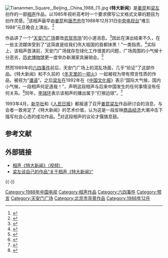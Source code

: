 [[File:Tiananmen_Square,_Beijing,_China_1988_(1).jpg|thumb]]
《'''特大新闻'''》是[[姜昆|姜昆]]和[[梁左|梁左]]创作的一部[[相声|相声]]作品，以1985年视听高考时一个要求撰写公文格式文章的题目为创作灵感。<ref>{{cite web|url=http://www.gmw.cn/01wzb/2001-06/28/10-BFDE9F19399BCA5548256A79000AB4A6.htm|title=和梁左创作《特大新闻》|publisher=文摘报|date=2001-06-28|accessdate=2015-02-21|archive-date=2015-09-24|archive-url=https://web.archive.org/web/20150924041038/http://www.gmw.cn/01wzb/2001-06/28/10-BFDE9F19399BCA5548256A79000AB4A6.htm|dead-url=no}}</ref>该相声最早由[[姜昆|姜昆]]和[[唐杰忠|唐杰忠]]在1988年12月31日[[中国中央电视台|中央电视台]]“难忘1988”元旦晚会上演出。<ref>{{cite web|url=http://ent.sina.com.cn/x/2006-07-16/01261160102.html|title=洋笑星大山的中国奇缘|publisher=新晚报|date=2006-07-16|accessdate=2015-02-21|archive-date=2019-07-16|archive-url=https://web.archive.org/web/20190716184115/http://ent.sina.com.cn/x/2006-07-16/01261160102.html|dead-url=no}}</ref>

作品讲了一个“[[天安门广场|天安门广场]]要改[[农贸市场|农贸市场]]”的小道消息。<ref>{{cite web|url=http://cppcc.people.com.cn/GB/71578/8447902.html|title=“我这30年…”大型文化人系列访谈——姜昆|publisher=南方网|date=2008-12-02|accessdate=2015-02-21|archive-date=2016-03-04|archive-url=https://web.archive.org/web/20160304104517/http://cppcc.people.com.cn/GB/71578/8447902.html|dead-url=no}}</ref>因此在演出结束不久，在一些主流媒体受到了“这简直是给我们伟大祖国的首都抹黑！”一类指责。<ref>{{cite web|url=http://www.cnquyi.com/news.php?id=1021|title=梁左--把欢笑留给人间，把梦想带到天堂|publisher=中国曲艺网|date=2006-05-19|accessdate=2015-02-21|archive-url=https://web.archive.org/web/20150221105727/http://www.cnquyi.com/news.php?id=1021|archive-date=2015-02-21|dead-url=yes}}</ref>实际上，该相声首演前，天安门广场就存在绿化工作很差的问题，广场周围的小气候十分恶劣，[[中国国家博物馆|历史博物馆]]更一度举办新潮家具展销会。<ref>{{cite web|author=[[梁左|梁左]]|url=http://www.xiangsheng.org/article-809-1.html|title=录以备考：关于相声《特大新闻》|work=笑忘书|accessdate=2015-02-21|archive-url=https://web.archive.org/web/20150221152347/http://www.xiangsheng.org/article-809-1.html|archive-date=2015-02-21|dead-url=yes}}</ref>

然而1989年的[[六四事件|六四事件]]前后，天安门广场上的混乱场面，几乎“验证”了这部作品。《特大新闻》和不久前的《[[冬天里的一把火|冬天里的一把火]]》一起被视为带有预言性质的作品，被视为“[[谶语|谶语]]”。之后[[梁左|梁左]]在1992年在《[[中国文化报|中国文化报]]》表示“国际大气候，国内小气候，一段相声何足道哉！”，声明这段相声与后来中国发生的任何事情没有任何关系。<ref>{{cite web|url=http://www.china.com.cn/weekend/txt/2006-04/06/content_6176685.htm|title=梁左若在，何需郭德纲？|publisher=[[南风窗|南风窗]]|date=2006-04-03|accessdate=2015-02-21|archive-date=2016-03-05|archive-url=https://web.archive.org/web/20160305034515/http://www.china.com.cn/weekend/txt/2006-04/06/content_6176685.htm|dead-url=no}}</ref>同年，[[李瑞环|李瑞环]]表示该相声的播出属于“打擦边球”。<ref>{{cite news|url=http://news.sohu.com/20130205/n365634268.shtml|title=洪民生：不愿做把关人|publisher=中国周刊|date=2013-02-05|accessdate=2015-02-21|archive-date=2019-01-13|archive-url=https://web.archive.org/web/20190113121702/http://news.sohu.com/20130205/n365634268.shtml|dead-url=no}}</ref>

1993年4月，[[新华社|新华社]]和《[[人民日报|人民日报]]》都报道了召开[[姜昆|姜昆]][[梁左|梁左]]作品研讨会的消息，与会者一致肯定了《特大新闻》的艺术价值，认为这是一段反映[[商品经济|商品经济]]大潮冲击下描写社会心态的成功作品。<ref>{{cite web|url=http://cul.qq.com/a/20131018/012413.htm|title=梁左《笑忘书》：窥探自由创作根基 寻求文化复兴景况|publisher=腾讯文化|date=2013-10-18|accessdate=2015-02-21|deadurl=yes|archiveurl=https://web.archive.org/web/20150221111708/http://cul.qq.com/a/20131018/012413.htm|archivedate=2015-02-21}}</ref>对这段相声的议论才偃旗息鼓。

== 参考文献 ==
{{Reflist|32em}}

== 外部链接 ==
*[http://v.youku.com/v_show/id_XNjY2MDI5OTcy.html 相声《特大新闻》（视频）] {{Wayback|url=http://v.youku.com/v_show/id_XNjY2MDI5OTcy.html |date=20210212153740 }}
*[http://blog.sina.com.cn/s/blog_a2d495ec0101tqho.html 梁左谈自己的作品“关于相声《特大新闻》”] {{Wayback|url=http://blog.sina.com.cn/s/blog_a2d495ec0101tqho.html |date=20160304122703 }}

{{-}}
{{预言}}

[[Category:1988年中国电视|Category:1988年中国电视]]
[[Category:相声作品|Category:相声作品]]
[[Category:六四事件|Category:六四事件]]
[[Category:预言|Category:预言]]
[[Category:天安门广场|Category:天安门广场]]
[[Category:北京市背景作品|Category:北京市背景作品]]
[[Category:1988年12月|Category:1988年12月]]